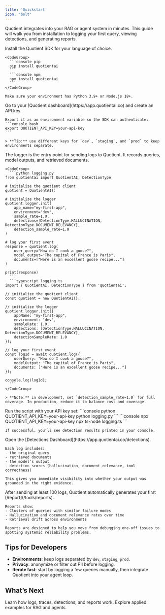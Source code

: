 ```yaml
---
title: 'Quickstart'
icon: "bolt"
---
```


Quotient integrates into your RAG or agent system in minutes. This guide will walk you from installation to logging your first query, viewing detections, and generating reports.

<Steps>
  <Step title="Install the SDK">
    Install the Quotient SDK for your language of choice.

    <CodeGroup>
      ```console pip
      pip install quotientai
      ```
      ```console npm
      npm install quotientai
      ```
    </CodeGroup>

    Make sure your environment has Python 3.9+ or Node.js 18+.
  </Step>

  <Step title="Create an API Key">
    Go to your [Quotient dashboard](https://app.quotientai.co) and create an API key.

    Export it as an environment variable so the SDK can authenticate:
    ```console bash
    export QUOTIENT_API_KEY=your-api-key
    ```

    > **Tip:** use different keys for `dev`, `staging`, and `prod` to keep environments separate.
  </Step>

  <Step title="Initialize the Logger">
    The logger is the entry point for sending logs to Quotient. It records queries, model outputs, and retrieved documents.

    <CodeGroup>
      ```python logging.py
    from quotientai import QuotientAI, DetectionType

    # initialize the quotient client
    quotient = QuotientAI()

    # initialize the logger
    quotient.logger.init(
        app_name="my-first-app",
        environment="dev",
        sample_rate=1.0,
        detections=[DetectionType.HALLUCINATION, DetectionType.DOCUMENT_RELEVANCY],
        detection_sample_rate=1.0
    )

    # log your first event
    response = quotient.log(
        user_query="How do I cook a goose?",
        model_output="The capital of France is Paris",
        documents=["Here is an excellent goose recipe..."]
    )

    print(response)
      ```
      ```typescript logging.ts
    import { QuotientAI, DetectionType } from 'quotientai';

    // initialize the quotient client
    const quotient = new QuotientAI();

    // initialize the logger
    quotient.logger.init({
        appName: "my-first-app",
        environment: "dev",
        sampleRate: 1.0,
        detections: [DetectionType.HALLUCINATION, DetectionType.DOCUMENT_RELEVANCY],
        detectionSampleRate: 1.0
    });

    // log your first event
    const logId = await quotient.log({
        userQuery: "How do I cook a goose?",
        modelOutput: "The capital of France is Paris",
        documents: ["Here is an excellent goose recipe..."]
    });

    console.log(logId);
      ```
    </CodeGroup>

    > **Note:** in development, set `detection_sample_rate=1.0` for full coverage. In production, reduce it to balance cost and coverage.
  </Step>

  <Step title="Run the Script">
    Run the script with your API key set:
    <CodeGroup>
      ```console python
      QUOTIENT_API_KEY=your-api-key python logging.py
      ```
      ```console npx
      QUOTIENT_API_KEY=your-api-key npx ts-node logging.ts
      ```
    </CodeGroup>

    If successful, you’ll see detection results printed in your console.
  </Step>

  <Step title="View Your Logs">
    Open the [Detections Dashboard](https://app.quotientai.co/detections).

    Each log includes:
    - the original query
    - retrieved documents
    - the model’s output
    - detection scores (hallucination, document relevance, tool correctness)

    This gives you immediate visibility into whether your output was grounded in the right evidence.
  </Step>

  <Step title="Get Reports & Insights">
    After sending at least 100 logs, Quotient automatically generates your first [Report](/tools/reports).

    Reports show:
    - Clusters of queries with similar failure modes
    - Hallucination and document relevance rates over time
    - Retrieval drift across environments

    Reports are designed to help you move from debugging one-off issues to spotting systemic reliability problems.
  </Step>
</Steps>


## Tips for Developers

- **Environments**: keep logs separated by `dev`, `staging`, `prod`.
- **Privacy**: anonymize or filter out PII before logging.
- **Iterate fast**: start by logging a few queries manually, then integrate Quotient into your agent loop.


## What’s Next

<CardGroup>
  <Card title="Core Concepts" icon="rocket" href="/core-concepts">
    Learn how logs, traces, detections, and reports work.
  </Card>
  <Card title="Guides & Tutorials" icon="book" href="/guides">
    Explore applied examples for RAG and agents.
  </Card>
</CardGroup>



